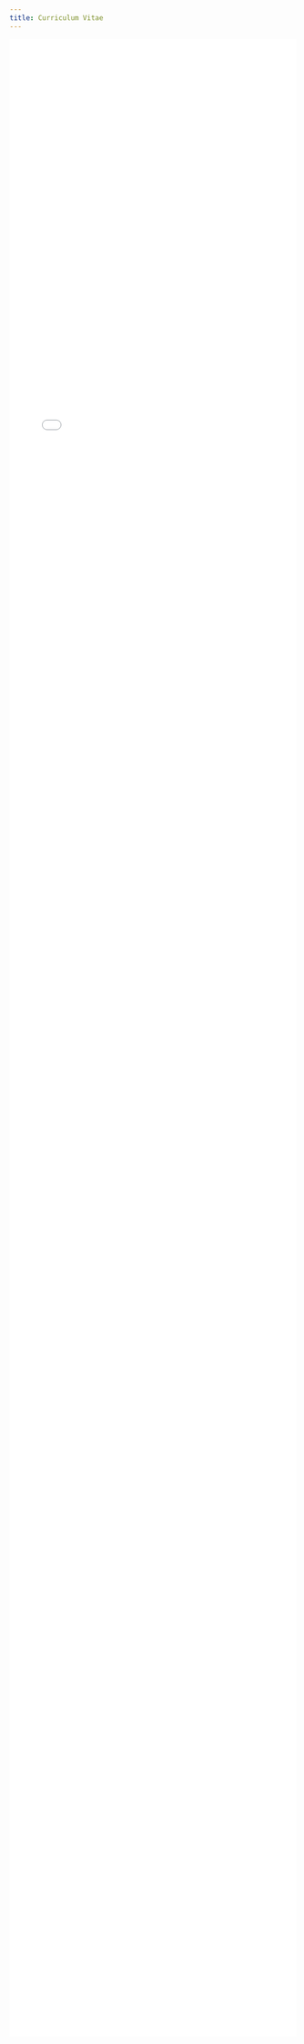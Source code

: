 ```yaml
---
title: Curriculum Vitae
---
```


```{=html}
<embed src="pdf/ALewisCV_19Nov2024_website.pdf" width="100%", height = "90%" />
```
